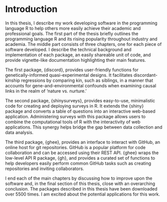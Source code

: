 # Introduction {#intro}


  In this thesis, I describe my work developing software in the programming language R to help others more easily achieve their academic and professional goals. The first part of the thesis briefly outlines the programming language R and its rising popularity throughout industry and academia. The middle part consists of three chapters, one for each piece of software developed. I describe the technical background and implementation of each package, an easily shareable unit of code, and provide vignette-like documentation highlighting their main features.
  
  The first package, {discord}, provides user-friendly functions for genetically-informed quasi-experimental designs. It facilitates discordant-kinship regressions by comparing kin, such as siblings, in a manner that accounts for gene-and-environmental confounds when examining causal links in the realm of ‘nature vs. nurture.’
  
  The second package, {shinysurveys}, provides easy-to-use, minimalistic code for creating and deploying surveys in R. It extends the {shiny} package and converts a table of questions into an interactive web-based application. Administering surveys with this package allows users to combine the computational tools of R with the interactivity of web applications. This synergy helps bridge the gap between data collection and data analysis. 
  
  The third package, {ghee}, provides an interface to interact with GitHub, an online host for git repositories. GitHub is a popular platform for code collaboration and can be accessed using their REST API. {ghee} wraps the low-level API R package, {gh}, and provides a curated set of functions to help developers easily perform common GitHub tasks such as creating repositories and inviting collaborators.
  
  I end each of the main chapters by discussing how to improve upon the software and, in the final section of this thesis, close with an overarching conclusion. The packages described in this thesis have been downloaded over 5500 times. I am excited about the potential applications for this work.
